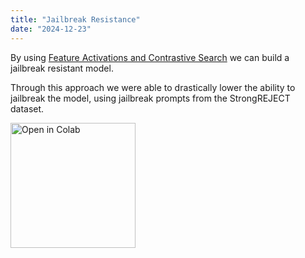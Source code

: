 ```yaml
---
title: "Jailbreak Resistance"
date: "2024-12-23"
---
```


By using [Feature Activations and Contrastive Search](/sdk-reference/features) we can build a jailbreak resistant model.

Through this approach we were able to drastically lower the ability to jailbreak the model, using jailbreak prompts from the StrongREJECT dataset.

<a href="https://colab.research.google.com/drive/1mdQuid4-6rEpOqEHHLMlXJIy9KoF9wMy">
  <img
    src="https://colab.research.google.com/assets/colab-badge.svg"
    alt="Open in Colab"
    width="200px"
    style={{ pointerEvents: "none" }}
  />
</a>
